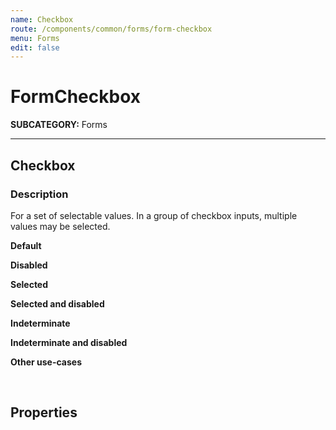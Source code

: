 ```yaml
---
name: Checkbox
route: /components/common/forms/form-checkbox
menu: Forms
edit: false
---
```



# FormCheckbox

**SUBCATEGORY:** Forms

<hr />

## Checkbox

### Description

For a set of selectable values. In a group of checkbox inputs, multiple values may be selected.

**Default**

<Playground>
  <FormCheckbox labelText='Input text' id='checkboxRegular' />
</Playground>

**Disabled**

<Playground>
  <FormCheckbox labelText='Input text' id='checkboxDisabled' disabled />
</Playground>

**Selected**

<Playground>
  <FormCheckbox
    labelText='Input text'
    id='checkboxSelected'
    defaultChecked={true}
  />
</Playground>

**Selected and disabled**

<Playground>
  <FormCheckbox
    labelText='Input text'
    id='checkboxSelectedDisabled'
    defaultChecked={true}
    disabled
  />
</Playground>

**Indeterminate**

<Playground>
  <FormCheckbox
    labelText='Input text'
    id='checkboxIndeterminate'
    isIndeterminate
  />
</Playground>

**Indeterminate and disabled**

<Playground>
  <FormCheckbox
    labelText='Input text'
    id='checkboxIndeterminate'
    isIndeterminate
    disabled
  />
</Playground>

**Other use-cases**

<Playground>
  <FormCheckbox labelText='A checkbox...' id='other-1' />
  <br />
  <FormCheckbox labelText='Side-by-side another one with a lot of text which should wrap when needed' id='other-2' />
</Playground>

## Properties

<Props of={FormCheckbox} />
